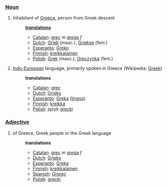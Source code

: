 ===[[Noun]]===
#Inhabitant of [[Greece]], person from Greek descent
#:'''[[translation]]s'''
#:*[[Catalan]]: [[grec]] ''m'' [[grega]] ''f''
#:*[[Dutch]]: [[Griek]] (masc.), [[Griekse]] (fem.)
#:*[[Esperanto]]: [[Greko]]
#:*[[Finnish]]: [[kreikkalainen]]
#:*[[Polish]]: [[Grek]] (masc.), [[Greczynka]] (fem.)
#[[Indo-European]] language, primarily spoken in Greece (Wikipedia: [[w:Greek language|Greek]])
#:'''translations'''
#:*[[Catalan]]: [[grec]]
#:*[[Dutch]]: [[Grieks]]
#:*[[Esperanto]]: [[Greka]] ([[lingvo]])
#:*[[Finnish]]: [[kreikka]]
#:*[[Polish]]: język [[grecki]]

===[[Adjective]]===
#of Greece, Greek people or the Greek language
#:'''translations'''
#:*[[Catalan]]: [[grec]] ''m'' [[grega]] ''f''
#:*[[Dutch]]: [[Grieks]]
#:*[[Esperanto]]: [[Greka]]
#:*[[Finnish]]: [[kreikkalainen]]
#:*[[Spanish]]: [[Griego]]
#:*[[Polish]]: [[grecki]]